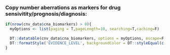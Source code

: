 
### Copy number aberrations as markers for drug sensivitity/prognosis/diagnosis:

```r

if(nrow(cnv_data$cna_biomarkers) > 0){
  myOptions <- list(paging = T,pageLength=10, searching=T,caching=F)
  
  DT::datatable(cnv_data$cna_biomarkers, options = myOptions, escape=F, extensions = "Responsive") %>%
  DT::formatStyle('EVIDENCE_LEVEL', backgroundColor = DT::styleEqual(c('A: Validated','B: Clinical evidence','C: Case study','D: Preclinical evidence','E: Indirect evidence'), c("#009E73","#56B4E9", "#0072B2","#E69F00", "#F0E442")))
}
```
